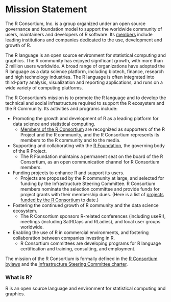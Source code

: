 # Mission Statement

The R Consortium, Inc. is a group organized under an open source governance and foundation model to support the worldwide community of users, maintainers and developers of R software. Its [members](../members.qmd) include leading institutions and companies dedicated to the use, development and growth of R.

The R language is an open source environment for statistical computing and graphics. The R community has enjoyed significant growth, with more than 2 million users worldwide. A broad range of organizations have adopted the R language as a data science platform, including biotech, finance, research and high technology industries. The R language is often integrated into third-party analysis, visualization and reporting applications, and runs on a wide variety of computing platforms.

The R Consortium’s mission is to promote the R language and to develop the technical and social infrastructure required to support the R ecosystem and the R Community. Its activities and programs include:

  * Promoting the growth and development of R as a leading platform for data science and statistical computing.
      * [Members of the R Consortium](../members.qmd) are recognized as supporters of the R Project and the R community, and the R Consortium represents its members to the R community and to the media.
  * Supporting and collaborating with the [R Foundation](https://www.r-project.org/foundation/), the governing body of the R Project.
      * The R Foundation maintains a permanent seat on the board of the R Consortium, as an open communication channel for R Consortium members.
  * Funding projects to enhance R and support its users.
      * Projects are proposed by the R community at large, and selected for funding by the Infrastructure Steering Committee. R Consortium members nominate the selection committee and provide funds for project grants with their membership dues. (Here is a list of [projects funded by the R Consortium](../all-projects/funded-projects.qmd) to date.)
  * Fostering the continued growth of R community and the data science ecosystem.
      * The R Consortium sponsors R-related conferences (including useR!), meetings (including SatRDays and RLadies), and local user groups worldwide.
* Enabling the use of R in commercial environments, and fostering collaboration between companies investing in R.
    * R Consortium committees are developing programs for R language certification and training, consulting, and employment.

The mission of the R Consortium is formally defined in the [R Consortium bylaws](../docs/Bylaws-GU-Draft-7-9-2024.docx.pdf) and the [Infrastructure Steering Committee charter](../docs/ISC-Charter-08-11-23.pdf).


### What is R?

R is an open source language and environment for statistical computing and graphics.
